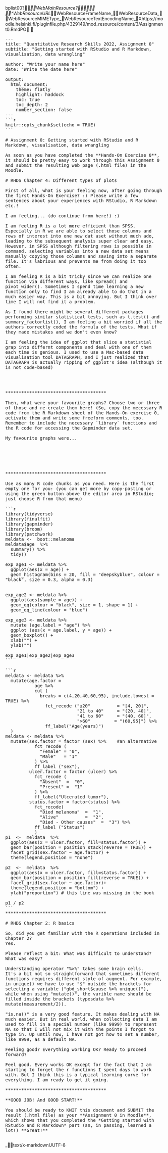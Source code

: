 bplist00?_WebMainResource?	
^WebResourceURL_WebResourceFrameName_WebResourceData_WebResourceMIMEType_WebResourceTextEncodingName_Xhttps://moodle.helsinki.fi/pluginfile.php/4329149/mod_resource/content/3/Assignment0.RmdPO	<html><head></head><body><pre style="word-wrap: break-word; white-space: pre-wrap;">---
title: "Quantitative Research Skills 2022, Assignment 0"
subtitle: "Getting started with RStudio and R Markdown, visualisation, data wrangling"

author: "Write your name here"
date: "Write the date here"

output: 
  html_document:
    theme: flatly
    highlight: haddock
    toc: true
    toc_depth: 2
    number_section: false
---
```r
knitr::opts_chunk$set(echo = TRUE)
```

# Assignment 0: Getting started with RStudio and R Markdown, visualisation, data wrangling

As soon as you have completed the **Hands-On Exercise 0**, it should be pretty easy to work through this Assignment 0 and submit the resulting web page (.html file) in the Moodle.

# RHDS Chapter 4: Different types of plots

First of all, what is your feeling now, after going through the first Hands-On Exercise? :) Please write a few sentences about your experiences with RStudio, R Markdown etc.!

I am feeling... (do continue from here!) :)

I am feeling R is a lot more efficient than SPSS. Especially in R we are able to select those columns and rows of interest into one new dat aset without much ado, leading to the subsequent analysis super clear and easy. However, in SPSS although filtering rows is possible in command, selecting variables into a new data set means manually copying those columns and saving into a separate file. It's labrious and prevents me from doing it too often. 

I am feeling R is a bit tricky since we can realize one function via different ways, like spread() and pivot_wider(). Sometimes I spend time learning a new function only to find I am already able to do that in a much easier way. This is a bit annoying. But I think over time I will not find it a problem.

As I found there might be several different packages performing similar statistical tests, such as t.test() and summary_factorlist(), I am feeling a bit worried if all the authors correctly coded the formula of the tests. What if they made mistakes and we don't even know? 

I am feeling the idea of ggplot that slice a statistial grap into differnt components and deal with one of them each time is genious. I used to use a Mac-based data visualisation tool DATAGRAPH, and I just realized that DATAGRAPH is actually ripping of ggplot's idea (although it is not code-based)




**************************************

Then, what were your favourite graphs? Choose two or three of those and re-create them here! (So, copy the mecessary R code from the R Markdown sheet of the Hands-On exercise 0, activate them and write some freeform comments, too. Remember to include the necessary `library` functions and the R code for accessing the Gapminder data set.

My favourite graphs were...






**************************************

Use as many R code chunks as you need. Here is the first empty one for you: (you can get more by copy-pasting or using the green button above the editor area in RStudio; just choose R from that menu)

```r
library(tidyverse)
library(finalfit) 
library(gapminder)
library(broom)
library(patchwork)
meldata <-  boot::melanoma
meldata$age  %>%  
  summary() %>% 
  tidy()

exp_age1 <- meldata %>% 
  ggplot(aes(x = age)) +
  geom_histogram(bins = 20, fill = "deepskyblue", colour = "black", size = 0.3, alpha = 0.3)


exp_age2 <- meldata %>% 
  ggplot(aes(sample = age)) +
  geom_qq(colour = "black", size = 1, shape = 1) +
  geom_qq_line(colour = "blue")

exp_age3 <- meldata %>% 
  mutate (age.label = "age") %>% 
  ggplot (aes(x = age.label, y = age)) +
  geom_boxplot() +
  xlab("") +
  ylab("")
  
exp_age1|exp_age2|exp_age3
```

```r
meldata <- meldata %>% 
  mutate(age.factor = 
           age %>% 
           cut (
             breaks = c(4,20,40,60,95), include.lowest = TRUE) %>% 
               fct_recode ("≤20"          = "[4, 20]",
                           "21 to 40"     = "(20, 40]",
                           "41 to 60"     = "(40, 60]",
                           ">60"         = "(60,95]") %>% 
               ff_label("Age(years)")
  )
meldata <- meldata %>% 
  mutate(sex.factor = factor (sex) %>%    #an alternative
           fct_recode (
             "Female" = "0",
             "Male"   = "1"
           ) %>% 
           ff_label ("sex"),
         ulcer.factor = factor (ulcer) %>% 
           fct_recode (
             "Absent"  =  "0",
             "Present" =  "1"
           ) %>% 
           ff_label("Ulcerated tumor"),
         status.factor = factor(status) %>% 
           fct_recode(
             "Died melanoma"  =  "1",
             "Alive"          =  "2",
             "Died - Other causes"  =  "3") %>% 
           ff_label ("Status")
           )
p1  <-  meldata  %>%  
  ggplot(aes(x = ulcer.factor, fill=status.factor)) + 
  geom_bar(position = position_stack(reverse = TRUE)) +
  facet_grid(sex.factor ~ age.factor) + 
  theme(legend.position = "none")

p2  <-  meldata  %>%  
  ggplot(aes(x = ulcer.factor, fill=status.factor)) + 
  geom_bar(position = position_fill(reverse = TRUE)) +
  facet_grid(sex.factor ~ age.factor)+ 
  theme(legend.position = "bottom") +
  ylab("proportion") # this line was missing in the book

p1 / p2
```
**************************************

# RHDS Chapter 2: R basics

So, did you get familiar with the R operations included in Chapter 2?
Yes.

Please reflect a bit: What was difficult to understand? What was easy? 

Understanding operator "%>%" takes some brain cells.
It's a bit not so straightforward that sometimes different functions requires different style of augment. For example, in unique() we have to use "$" outside the brackets for selecting a variable ("gbd_short$cause %>% unique()"), while when using "mutate()", the varible name should be filled inside the brackets (typesdata %>% mutate(measurement/2)). 

"is.na()" is a very good feature. It makes dealing with NA much easier. But in real world, when collecting data I am used to fill in a special number (like 9999) to represent NA so that I will not mix it with the points I forgot to type in. Up until now, I have not got how to set a number, like 9999, as a default NA.

Feeling good? Everything working OK? Ready to proceed forward?

Feel good. Every works OK except for the fact that I am starting to forget the r functions I spent days to work with. But I think this is a typical learning curve for everything. I am ready to get it going.

**************************************

**GOOD JOB! And GOOD START!**

You should be ready to KNIT this document and SUBMIT the result (.html file) as your **Assignment 0 in Moodle**, which shows that you completed the *Getting started with RStudio and R Markdown* part (an, in passing, learned a lot!) **Great!**

</pre></body></html>_text/x-markdownUUTF-8
